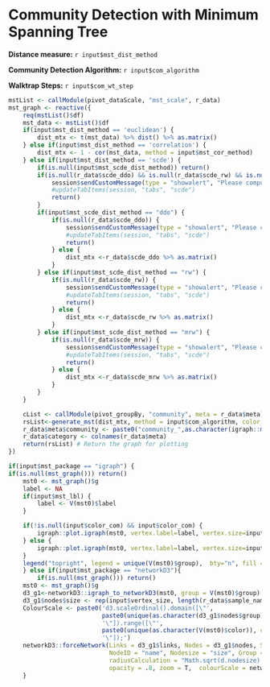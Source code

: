 
# Community Detection with Minimum Spanning Tree

**Distance measure:** `r input$mst_dist_method`

**Community Detection Algorithm:** `r input$com_algorithm`

**Walktrap Steps:** `r input$com_wt_step`

```r
mstList <- callModule(pivot_dataScale, "mst_scale", r_data)
mst_graph <- reactive({
    req(mstList()$df)
    mst_data <- mstList()$df
    if(input$mst_dist_method == 'euclidean') {
        dist_mtx <- t(mst_data) %>% dist() %>% as.matrix()
    } else if(input$mst_dist_method == 'correlation') {
        dist_mtx <- 1 - cor(mst_data, method = input$mst_cor_method)
    } else if(input$mst_dist_method == 'scde') {
        if(is.null(input$mst_scde_dist_method)) return()
        if(is.null(r_data$scde_ddo) && is.null(r_data$scde_rw) && is.null(r_data$scde_mrw)) {
            session$sendCustomMessage(type = "showalert", "Please compute the SCDE-adjusted distance you want to use in SCDE module first.")
            #updateTabItems(session, "tabs", "scde")
            return()
        }
        if(input$mst_scde_dist_method == "ddo") {
            if(is.null(r_data$scde_ddo)) {
                session$sendCustomMessage(type = "showalert", "Please compute Direct drop-out adjusted distance in SCDE module first.")
                #updateTabItems(session, "tabs", "scde")
                return()
            } else {
                dist_mtx <-r_data$scde_ddo %>% as.matrix()
            }
        } else if(input$mst_scde_dist_method == "rw") {
            if(is.null(r_data$scde_rw)) {
                session$sendCustomMessage(type = "showalert", "Please compute Reciprocal weighting adjusted distance in SCDE module first.")
                #updateTabItems(session, "tabs", "scde")
                return()
            } else {
                dist_mtx <-r_data$scde_rw %>% as.matrix()
            }
        } else if(input$mst_scde_dist_method == "mrw") {
            if(is.null(r_data$scde_mrw)) {
                session$sendCustomMessage(type = "showalert", "Please compute Mode-relative weighting adjusted distance in SCDE module first.")
                #updateTabItems(session, "tabs", "scde")
                return()
            } else {
                dist_mtx <-r_data$scde_mrw %>% as.matrix()
            }
        }
    }

    cList <- callModule(pivot_groupBy, "community", meta = r_data$meta)
    rsList<-generate_mst(dist_mtx, method = input$com_algorithm, color_list = cList, step = input$com_wt_step)
    r_data$meta$community <- paste0("community_",as.character(igraph::membership(rsList$community)))
    r_data$category <- colnames(r_data$meta)
    return(rsList) # Return the graph for plotting
})
```

```r
if(input$mst_package == "igraph") {
if(is.null(mst_graph())) return()
    mst0 <- mst_graph()$g
    label <- NA
    if(input$mst_lbl) {
        label <- V(mst0)$label
    }

    if(!is.null(input$color_com) && input$color_com) {
        igraph::plot.igraph(mst0, vertex.label=label, vertex.size=input$vertex_size, mark.groups = mst_graph()$community)
    } else {
        igraph::plot.igraph(mst0, vertex.label=label, vertex.size=input$vertex_size)
    }
    legend("topright", legend = unique(V(mst0)$group),  bty="n", fill = unique(V(mst0)$color), text.col = unique(V(mst0)$color), border = FALSE)
    } else if(input$mst_package == "networkD3"){
        if(is.null(mst_graph())) return()
    mst0 <- mst_graph()$g
    d3_g1<-networkD3::igraph_to_networkD3(mst0, group = V(mst0)$group)
    d3_g1$nodes$size <- rep(input$vertex_size, length(r_data$sample_name))
    ColourScale <- paste0('d3.scaleOrdinal().domain([\"',
                          paste0(unique(as.character(d3_g1$nodes$group)), collapse = "\",\""),
                          '\"]).range([\"',
                          paste0(unique(as.character(V(mst0)$color)), collapse = "\",\""),
                          '\"]);')
    networkD3::forceNetwork(Links = d3_g1$links, Nodes = d3_g1$nodes, Source = "source", Target = "target",
                            NodeID = "name", Nodesize = "size", Group = "group", legend = T,
                            radiusCalculation = "Math.sqrt(d.nodesize) * 2",
                            opacity = .8, zoom = T,  colourScale = networkD3::JS(ColourScale))
    }
   
```

